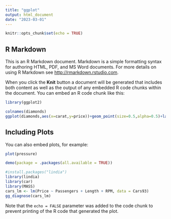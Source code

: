 ```yaml
---
title: "ggplot"
output: html_document
date: "2023-03-01"
---
```


```r
knitr::opts_chunk$set(echo = TRUE)
```

## R Markdown

This is an R Markdown document. Markdown is a simple formatting syntax for authoring HTML, PDF, and MS Word documents. For more details on using R Markdown see <http://rmarkdown.rstudio.com>.

When you click the **Knit** button a document will be generated that includes both content as well as the output of any embedded R code chunks within the document. You can embed an R code chunk like this:

```r
library(ggplot2)
```
```r
colnames(diamonds)
ggplot(diamonds,aes(x=carat,y=price))+geom_point(size=0.5,alpha=0.5)+labs(title="diamonds",x="Carat",y="Price")
```

## Including Plots

You can also embed plots, for example:

```r
plot(pressure)
```
```r
demo(package = .packages(all.available = TRUE))
```
```r
#install.packages("lindia")
library(lindia)
library(car)
library(MASS)
cars_lm <- lm(Price ~ Passengers + Length + RPM, data = Cars93)
gg_diagnose(cars_lm)
```

Note that the `echo = FALSE` parameter was added to the code chunk to prevent printing of the R code that generated the plot.
